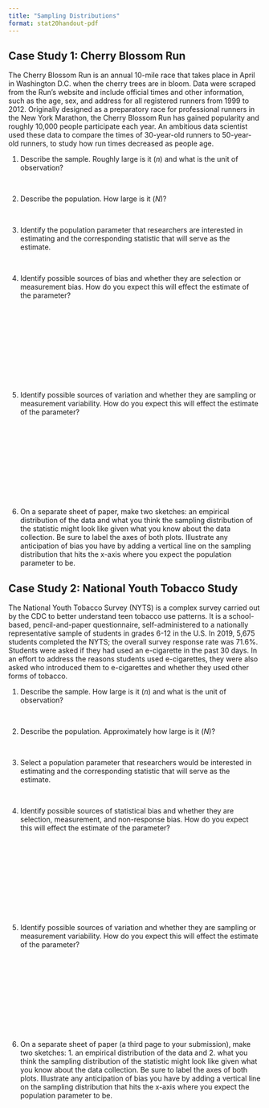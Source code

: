 ```yaml
---
title: "Sampling Distributions"
format: stat20handout-pdf
---
```


## Case Study 1: Cherry Blossom Run

The Cherry Blossom Run is an annual 10-mile race that takes place in April in Washington D.C. when the cherry trees are in bloom. Data were scraped from the Run’s website and include official times and other information, such as the age, sex, and address for all registered runners from 1999 to 2012. Originally designed as a preparatory race for professional runners in the New York Marathon, the Cherry Blossom Run has gained popularity and roughly 10,000 people participate each year. An ambitious data scientist used these data to compare the times of 30-year-old runners to 50-year-old runners, to study how run times decreased as people age.

1. Describe the sample. Roughly large is it ($n$) and what is the unit of observation?

\

2. Describe the population. How large is it ($N$)?

\

3. Identify the population parameter that researchers are interested in estimating and the corresponding statistic that will serve as the estimate.

\

4. Identify possible sources of bias and whether they are selection or measurement bias. How do you expect this will effect the estimate of the parameter?

\
\
\
\
\
\
\
\
\


5. Identify possible sources of variation and whether they are sampling or measurement variability. How do you expect this will effect the estimate of the parameter?

\
\
\
\
\
\
\
\
\

6. On a separate sheet of paper, make two sketches: an empirical distribution of the data and what you think the sampling distribution of the statistic might look like given what you know about the data collection. Be sure to label the axes of both plots. Illustrate any anticipation of bias you have by adding a vertical line on the sampling distribution that hits the x-axis where you expect the population parameter to be.

## Case Study 2: National Youth Tobacco Study

The National Youth Tobacco Survey (NYTS) is a complex survey carried out by the CDC to better understand teen tobacco use patterns. It is a school-based, pencil-and-paper questionnaire, self-administered to a nationally representative sample of students in grades 6-12 in the U.S. In 2019, 5,675 students completed the NYTS; the overall survey response rate was 71.6%. Students were asked if they had used an e-cigarette in the past 30 days. In an effort to address the reasons  students used e-cigarettes, they were also asked who introduced them to e-cigarettes and whether they used other forms of tobacco.

1. Describe the sample. How large is it ($n$) and what is the unit of observation?

\

2. Describe the population. Approximately how large is it ($N$)?

\

3. Select a population parameter that researchers would be interested in estimating and the corresponding statistic that will serve as the estimate.

\

4. Identify possible sources of statistical bias and whether they are selection, measurement, and non-response bias. How do you expect this will effect the estimate of the parameter?

\
\
\
\
\
\
\
\
\


5. Identify possible sources of variation and whether they are sampling or measurement variability. How do you expect this will effect the estimate of the parameter?

\
\
\
\
\
\
\
\
\

6. On a separate sheet of paper (a third page to your submission), make two sketches: 1. an empirical distribution of the data and 2. what you think the sampling distribution of the statistic might look like given what you know about the data collection. Be sure to label the axes of both plots. Illustrate any anticipation of bias you have by adding a vertical line on the sampling distribution that hits the x-axis where you expect the population parameter to be.

<!-- {{< pagebreak >}} -->


<!-- ## Case Study 2: World Health Organization -->

<!-- Substantial global progress has been made in reducing childhood mortality since 1990. The total number of under-5 deaths worldwide has declined from 12.6 million in 1990 to 5.0 million in 2020. Yet, two regions, Sub-Saharan Africa and Southern Asia, account for more than 80% of these under-five deaths, despite making up only 50% of the global population. These statistics are based on country data collected by the WHO. The WHO aims to use statistics from the 194 countries in the United Nations to associate child mortality with diseases such as infectious diseases, pre-term birth complications, and congenital anomalies. Each year the WHO collects a new data set and calculates new statistics. In the most recent year, the data came from 80 countries that provided birth registrations and data from their federal health departments. -->

<!-- 1. Describe the sample. How large is it ($n$) and what is the unit of observation? -->

<!-- \ -->

<!-- 2. Describe the population. How large is it ($N$)? -->

<!-- \ -->

<!-- 3. Select a population parameter that researchers would be interested in estimating and the corresponding statistic that will serve as the estimate. -->

<!-- \ -->

<!-- 4. Identify possible sources of statistical bias and whether they are selection, measurement, and non-response bias. How do you expect this will effect the estimate of the parameter? -->

<!-- \ -->
<!-- \ -->
<!-- \ -->
<!-- \ -->
<!-- \ -->
<!-- \ -->
<!-- \ -->
<!-- \ -->
<!-- \ -->
<!-- \ -->


<!-- 5. Identify possible sources of variation and whether they are sampling or measurement variability. How do you expect this will effect the estimate of the parameter? -->

<!-- \ -->
<!-- \ -->
<!-- \ -->
<!-- \ -->
<!-- \ -->
<!-- \ -->
<!-- \ -->
<!-- \ -->
<!-- \ -->

<!-- 6. Add to your third page two more sketches: 1. an empirical distribution of the data and 2. what you think the sampling distribution of the statistic might look like given what you know about the data collection. Be sure to label the axes of both plots. Add a vertical line on the sampling distribution that hits the x-axis where you expect the population parameter to be. -->

<!-- {{< pagebreak >}} --> 


<!-- \ -->

<!-- ## Case Study 4: Baseball -->

<!-- Sean Lahman created and maintains the Lahman Baseball Database, an open-source collection of baseball statistics.  It contains data on individual baseball players and statistics on teams for every season, dating back to 1871.  It’s fun to explore all sorts of questions about baseball. For the purposes of this exercise, a data scientist is interested in the relationship between team payrolls and winning the World Series. -->

<!-- 1. Describe the sample. How large is it ($n$) and what is the unit of observation? -->

<!-- \ -->

<!-- 2. Describe the population. How large is it ($N$)? -->

<!-- \ -->

<!-- 3. Identify the population parameter that researchers are interested in estimating and the corresponding statistic that will serve as the estimate. -->

<!-- \ -->

<!-- 4. Identify possible sources of bias and whether they are selection or measurement bias. How do you expect this will effect the estimate of the parameter? -->

<!-- \ -->
<!-- \ -->
<!-- \ -->
<!-- \ -->
<!-- \ -->
<!-- \ -->
<!-- \ -->
<!-- \ -->
<!-- \ -->


<!-- 5. Identify possible sources of variation and whether they are sampling or measurement variability. How do you expect this will effect the estimate of the parameter? -->

<!-- \ -->
<!-- \ -->
<!-- \ -->
<!-- \ -->
<!-- \ -->
<!-- \ -->
<!-- \ -->
<!-- \ -->
<!-- \ -->

<!-- 6. On a separate sheet of paper, make two sketches: an empirical distribution of the data and what you think the sampling distribution of the statistic might look like given what you know about the data collection. Be sure to label the axes of both plots. Add a vertical line on the sampling distribution that hits the x-axis where you expect the population parameter to be. -->
